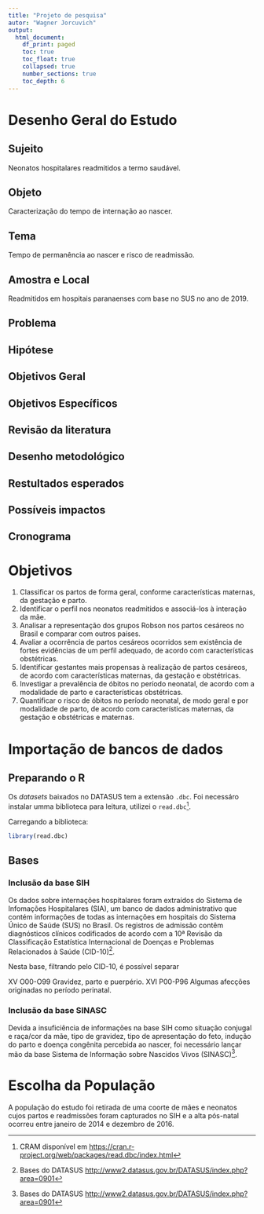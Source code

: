 ```yaml
---
title: "Projeto de pesquisa"
autor: "Wagner Jorcuvich"
output:
  html_document:
    df_print: paged
    toc: true
    toc_float: true
    collapsed: true
    number_sections: true
    toc_depth: 6
---
```


# Desenho Geral do Estudo

## Sujeito

Neonatos hospitalares readmitidos a termo saudável.

## Objeto

Caracterização do tempo de internação ao nascer.

## Tema

Tempo de permanência ao nascer e risco de readmissão.

## Amostra e Local

Readmitidos em hospitais paranaenses com base no SUS no ano de 2019.

## Problema

## Hipótese

## Objetivos Geral

## Objetivos Específicos

## Revisão da literatura

## Desenho metodológico

## Restultados esperados

## Possíveis impactos

## Cronograma



# Objetivos

1. Classificar os partos de forma geral, conforme características maternas, da gestação e parto.
2. Identificar o perfil nos neonatos readmitidos e associá-los à interação da mãe.
3. Analisar a representação dos grupos Robson nos partos cesáreos no Brasil e comparar com outros países.
4. Avaliar a ocorrência de partos cesáreos ocorridos sem existência de fortes evidências de um perfil adequado, de acordo com características obstétricas.
5. Identificar gestantes mais propensas à realização de partos cesáreos, de acordo com características maternas, da gestação e obstétricas.
6. Investigar a prevalência de óbitos no período neonatal, de acordo com a modalidade de parto e características obstétricas.
7. Quantificar o risco de óbitos no período neonatal, de modo geral e por modalidade de parto, de acordo com características maternas, da gestação e obstétricas e maternas. 

# Importação de bancos de dados

## Preparando o R

Os *datasets* baixados no DATASUS tem a extensão `.dbc`. Foi necessáro instalar umma biblioteca para leitura, utilizei o `read.dbc`[^1].

[^1]: CRAM disponível em <https://cran.r-project.org/web/packages/read.dbc/index.html>


Carregando a biblioteca:
```r
library(read.dbc)
```

## Bases

### Inclusão da base SIH

Os dados sobre internações hospitalares foram extraídos do Sistema de Infomações Hospitalares (SIA), um banco de dados administrativo que contém informações de todas as internações em hospitais do Sistema Único de Saúde (SUS) no Brasil. Os registros de admissão contêm diagnósticos clínicos codificados de acordo com a 10ª Revisão da Classificação Estatística Internacional de Doenças e Problemas Relacionados à Saúde (CID-10)[^2].


Nesta base, filtrando pelo CID-10, é possível separar 

XV	O00-O99	Gravidez, parto e puerpério.
XVI	P00-P96	Algumas afecções originadas no período perinatal.



### Inclusão da base SINASC

Devida a insuficiência de informações na base SIH como situação conjugal e raça/cor da mãe, tipo de gravidez, tipo de apresentação do feto, indução do parto e doença congênita percebida ao nascer, foi necessário lançar mão da base  Sistema de Informação sobre Nascidos Vivos (SINASC)[^2].

[^2]: Bases do DATASUS <http://www2.datasus.gov.br/DATASUS/index.php?area=0901>

# Escolha da População

A população do estudo foi retirada de uma coorte de mães e neonatos cujos partos e readmissões foram capturados no SIH e a alta pós-natal ocorreu entre janeiro de 2014 e dezembro de 2016.



